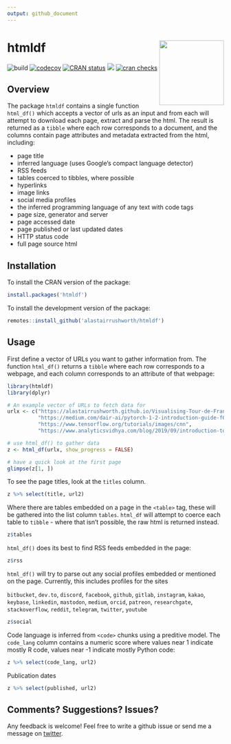 ```yaml
---
output: github_document
---
```


# htmldf <img src="man/figures/hex.png" align="right" width="150" />
![build](https://github.com/alastairrushworth/htmldf/workflows/R-CMD-check/badge.svg)
[![codecov](https://codecov.io/gh/alastairrushworth/htmldf/branch/master/graph/badge.svg)](https://app.codecov.io/gh/alastairrushworth/htmldf)
[![CRAN status](https://www.r-pkg.org/badges/version/htmldf)](https://CRAN.R-project.org/package=htmldf)
[![](https://cranlogs.r-pkg.org/badges/htmldf)](https://CRAN.R-project.org/package=htmldf)
[![cran checks](https://cranchecks.info/badges/summary/htmldf)](https://cran.r-project.org/web/checks/check_results_htmldf.html)  

Overview
---

The package `htmldf` contains a single function `html_df()` which accepts a vector of urls as an input and from each will attempt to download each page, extract and parse the html.  The result is returned as a `tibble` where each row corresponds to a document, and the columns contain page attributes and metadata extracted from the html, including:

+ page title
+ inferred language (uses Google's compact language detector)
+ RSS feeds
+ tables coerced to tibbles, where possible
+ hyperlinks
+ image links
+ social media profiles
+ the inferred programming language of any text with code tags
+ page size, generator and server
+ page accessed date
+ page published or last updated dates
+ HTTP status code
+ full page source html

Installation
---  

To install the CRAN version of the package:

```r
install.packages('htmldf')
```

To install the development version of the package:

```r
remotes::install_github('alastairrushworth/htmldf')
```

Usage
---  

First define a vector of URLs you want to gather information from.  The function `html_df()` returns a `tibble` where each row corresponds to a webpage, and each column corresponds to an attribute of that webpage:
```r
library(htmldf)
library(dplyr)

# An example vector of URLs to fetch data for
urlx <- c("https://alastairrushworth.github.io/Visualising-Tour-de-France-data-in-R/",
          "https://medium.com/dair-ai/pytorch-1-2-introduction-guide-f6fa9bb7597c",
          "https://www.tensorflow.org/tutorials/images/cnn", 
          "https://www.analyticsvidhya.com/blog/2019/09/introduction-to-pytorch-from-scratch/")

# use html_df() to gather data
z <- html_df(urlx, show_progress = FALSE)

# have a quick look at the first page
glimpse(z[1, ])
```

To see the page titles, look at the `titles` column.  
```r
z %>% select(title, url2)
```


Where there are tables embedded on a page in the `<table>` tag, these will be gathered into the list column `tables`.  `html_df` will attempt to coerce each table to `tibble` - where that isn't possible, the raw html is returned instead.

```r
z$tables
```

`html_df()` does its best to find RSS feeds embedded in the page:
```r
z$rss
```

`html_df()` will try to parse out any social profiles embedded or mentioned on the page.  Currently, this includes profiles for the sites

`bitbucket`, `dev.to`, `discord`, `facebook`, `github`, `gitlab`, `instagram`, `kakao`, `keybase`, `linkedin`, `mastodon`, `medium`, `orcid`, `patreon`, `researchgate`, `stackoverflow`, `reddit`, `telegram`, `twitter`, `youtube`


```r
z$social
```

Code language is inferred from `<code>` chunks using a preditive model.  The `code_lang` column contains a numeric score where values near 1 indicate mostly R code, values near -1 indicate mostly Python code:
```r
z %>% select(code_lang, url2)
```

Publication dates

```r
z %>% select(published, url2)
```


Comments? Suggestions? Issues?
---  

Any feedback is welcome! Feel free to write a github issue or send me a message on [twitter](https://twitter.com/rushworth_a).




